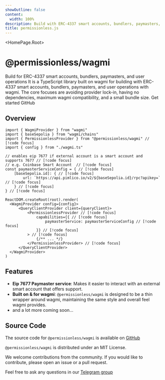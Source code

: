 ```yaml
---
showOutline: false
content:
  width: 100%
description: Build with ERC-4337 smart accounts, bundlers, paymasters, and user operations
title: permissionless.js
---
```


 
<HomePage.Root>
  <h1 className='vocs_HomePage_title'>@permissionless/wagmi</h1>
  <HomePage.Tagline>Build for ERC-4337 smart accounts, bundlers, paymasters, and user operations</HomePage.Tagline>
  <HomePage.InstallPackage name="@permissionless/wagmi" type="install" />
  <HomePage.Description>It is a TypeScript library built on wagmi for building with ERC-4337 smart accounts, bundlers, paymasters, and user operations with wagmi. The core focuses are avoiding provider lock-in, having no dependencies, maximum wagmi compatibility, and a small bundle size.</HomePage.Description>
  <HomePage.Buttons>
    <HomePage.Button href="/permissionless/tutorial/tutorial-1" variant="accent">Get started</HomePage.Button>
    <HomePage.Button href="https://github.com/pimlicolabs/permissionless.js">GitHub</HomePage.Button>
  </HomePage.Buttons>
</HomePage.Root>


<article className="vocs_Content max-w-4xl mt-[-80px] mx-auto">

#
# Overview

```tsx
import { WagmiProvider } from "wagmi"
import { baseSepolia } from "wagmi/chains"
import { PermissionlessProvider } from "@permissionless/wagmi" // [!code focus]
import { config } from "./wagmi.ts"

// enables eip 7677 if external account is a smart account and supports 7677 // [!code focus]
// e.g. Coinbase Smart Account  // [!code focus]
const paymasterServiceConfig = { // [!code focus]
    [baseSepolia.id]: { // [!code focus]
        url: `https://api.pimlico.io/v2/${baseSepolia.id}/rpc?apikey=` // [!code focus]
    } // [!code focus]
} // [!code focus]

ReactDOM.createRoot(root).render(
  <WagmiProvider config={config}>
      <QueryClientProvider client={queryClient}>
          <PermissionlessProvider // [!code focus]
              capabilities={{ // [!code focus]
                  paymasterService: paymasterServiceConfig // [!code focus]
              }} // [!code focus]
          > // [!code focus]
              {/** ... */}
          </PermissionlessProvider> // [!code focus]
      </QueryClientProvider>
  </WagmiProvider>
)

```

# Features

- **Eip 7677 Paymaster service**: Makes it easier to interact with an external smart account that offers support.
- **Built on & for wagmi**: `@permissionless/wagmi` is designed to be a thin wrapper around wagmi, maintaining the same style and overall feel wagmi provides.
- and a lot more coming soon...

# Source Code

The source code for `@permissionless/wagmi` is available on [GitHub](https://github.com/pimlicolabs/permissionless.js)

`@permissionless/wagmi` is distributed under an MIT License.

We welcome contributions from the community. If you would like to contribute, please open an issue or a pull request.

Feel free to ask any questions in our [Telegram group](https://t.me/pimlicoHQ)

</article>
